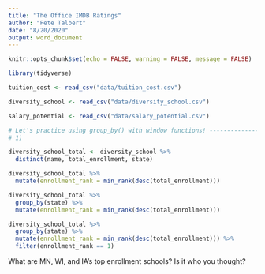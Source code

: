 ```yaml
---
title: "The Office IMDB Ratings"
author: "Pete Talbert"
date: "8/20/2020"
output: word_document
---
```


```r
knitr::opts_chunk$set(echo = FALSE, warning = FALSE, message = FALSE)

library(tidyverse)

tuition_cost <- read_csv("data/tuition_cost.csv")

diversity_school <- read_csv("data/diversity_school.csv")

salary_potential <- read_csv("data/salary_potential.csv")


```

```r
# Let's practice using group_by() with window functions! -----------------------------------
# 1) 
```

```r
diversity_school_total <- diversity_school %>% 
  distinct(name, total_enrollment, state)
```


```r
diversity_school_total %>% 
  mutate(enrollment_rank = min_rank(desc(total_enrollment)))
```

```r
diversity_school_total %>% 
  group_by(state) %>% 
  mutate(enrollment_rank = min_rank(desc(total_enrollment)))
```


```r
diversity_school_total %>% 
  group_by(state) %>% 
  mutate(enrollment_rank = min_rank(desc(total_enrollment))) %>% 
  filter(enrollment_rank == 1)
```

What are MN, WI, and IA's top enrollment schools? Is it who you thought?
